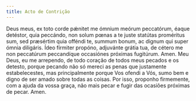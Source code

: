 ```yaml
---
title: Acto de Contrição
---
```


<div class="side-by-side not-content">
  <span class="text-justify">
    Deus meus, ex toto corde pǽnitet me ómnium meórum peccatórum, éaque
    detéstor, quia peccándo, non solum pœnas a te juste statútas proméritus sum,
    sed præsértim quia offéndi te, summum bonum, ac dignum qui super ómnia
    diligáris. Ídeo fírmiter propóno, adjuvánte grátia tua, de cétero me non
    peccatúrum peccandíque occasiónes próximas fugitúrum. Amen.
  </span>
  <span class="text-justify">
    Meu Deus, eu me arrependo, de todo coração de todos meus pecados e os
    detesto, porque pecando não só mereci as penas que justamente
    estabelecestes, mas principalmente porque Vos ofendi a Vós, sumo bem e digno
    de ser amado sobre todas as coisas. Por isso, proponho firmemente, com a
    ajuda da vossa graça, não mais pecar e fugir das ocasiões próximas de pecar.
    Amen.
  </span>
</div>
